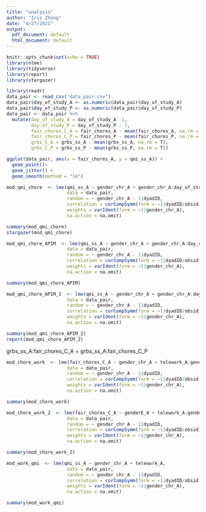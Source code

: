 ```yaml
---
title: "analysis"
author: "Iris Zhong"
date: "4/27/2021"
output:
  pdf_document: default
  html_document: default
---
```


```r
knitr::opts_chunk$set(echo = TRUE)
library(nlme)
library(tidyverse)
library(report)
library(stargazer)
```

```r
library(readr)
data_pair <- read_csv("data_pair.csv")
data_pair$day_of_study_A <- as.numeric(data_pair$day_of_study_A)
data_pair$day_of_study_P <- as.numeric(data_pair$day_of_study_P)
data_pair <- data_pair %>%
  mutate(day_of_study_A = day_of_study_A -1,
         day_of_study_P = day_of_study_P - 1,
         fair_chores_C_A = fair_chores_A - mean(fair_chores_A, na.rm = T),
         fair_chores_C_P = fair_chores_P - mean(fair_chores_P, na.rm = T),
         grbs_C_A = grbs_ss_A - mean(grbs_ss_A, na.rm = T),
         grbs_C_P = grbs_ss_P - mean(grbs_ss_P, na.rm = T))
```

```r
ggplot(data_pair, aes(x = fair_chores_A, y = qmi_ss_A)) +
  geom_point()+
  geom_jitter() +
  geom_smooth(method = "lm")
```



```r
mod_qmi_chore  <- lme(qmi_ss_A ~ gender_chr_A + gender_chr_A:day_of_study_A + fair_chores_C_A:gender_chr_A  - 1,
                      data = data_pair, 
                      random = ~ gender_chr_A - 1|dyadID,
                      correlation = corCompSymm(form = ~1|dyadID/obsid),
                      weights = varIdent(form = ~1|gender_chr_A),
                      na.action = na.omit)

summary(mod_qmi_chore)
stargazer(mod_qmi_chore)
```


\begin{table}[!htbp] \centering 
  \caption{} 
  \label{} 
\begin{tabular}{@{\extracolsep{5pt}}lc} 
\\[-1.8ex]\hline 
\hline \\[-1.8ex] 
 & \multicolumn{1}{c}{\textit{Dependent variable:}} \\ 
\cline{2-2} 
\\[-1.8ex] & qmi\_ss\_A \\ 
\hline \\[-1.8ex] 
 gender\_chr\_AM & 3.563$^{***}$ \\ 
  & (0.070) \\ 
  & \\ 
 gender\_chr\_AW & 3.426$^{***}$ \\ 
  & (0.066) \\ 
  & \\ 
 gender\_chr\_AM:day\_of\_study\_A & $-$0.003 \\ 
  & (0.003) \\ 
  & \\ 
 gender\_chr\_AW:day\_of\_study\_A & 0.007$^{**}$ \\ 
  & (0.003) \\ 
  & \\ 
 gender\_chr\_AM:fair\_chores\_C\_A & 0.069$^{***}$ \\ 
  & (0.018) \\ 
  & \\ 
 gender\_chr\_AW:fair\_chores\_C\_A & 0.085$^{***}$ \\ 
  & (0.019) \\ 
  & \\ 
\hline \\[-1.8ex] 
Observations & 2,107 \\ 
Log Likelihood & $-$1,157.993 \\ 
Akaike Inf. Crit. & 2,339.985 \\ 
Bayesian Inf. Crit. & 2,407.787 \\ 
\hline 
\hline \\[-1.8ex] 
\textit{Note:}  & \multicolumn{1}{r}{$^{*}$p$<$0.1; $^{**}$p$<$0.05; $^{***}$p$<$0.01} \\ 
\end{tabular} 
\end{table} 

```r
mod_qmi_chore_APIM  <- lme(qmi_ss_A ~ gender_chr_A + gender_chr_A:day_of_study_A + fair_chores_C_A:gender_chr_A+fair_chores_C_P:gender_chr_A  - 1,
                      data = data_pair, 
                      random = ~ gender_chr_A - 1|dyadID,
                      correlation = corCompSymm(form = ~1|dyadID/obsid),
                      weights = varIdent(form = ~1|gender_chr_A),
                      na.action = na.omit)

summary(mod_qmi_chore_APIM)
```


```r
mod_qmi_chore_APIM_2  <- lme(qmi_ss_A ~ gender_chr_A + gender_chr_A:day_of_study_A + fair_chores_C_A:gender_chr_A+fair_chores_C_P:gender_chr_A + gender_chr_A:grbs_C_A+ grbs_C_A:gender_chr_A:fair_chores_C_A+grbs_C_A:gender_chr_A:fair_chores_C_P+  - 1,
                      data = data_pair, 
                      random = ~ gender_chr_A - 1|dyadID,
                      correlation = corCompSymm(form = ~1|dyadID/obsid),
                      weights = varIdent(form = ~1|gender_chr_A),
                      na.action = na.omit)

summary(mod_qmi_chore_APIM_2)
report(mod_qmi_chore_APIM_2)
```
grbs_ss_A:fair_chores_C_A + grbs_ss_A:fair_chores_C_P

```r
mod_chore_work  <- lme(fair_chores_C_A ~ gender_chr_A + telework_A:gender_chr_A  - 1,
                      data = data_pair, 
                      random = ~ gender_chr_A - 1|dyadID,
                      correlation = corCompSymm(form = ~1|dyadID/obsid),
                      weights = varIdent(form = ~1|gender_chr_A),
                      na.action = na.omit)

summary(mod_chore_work)
```

```r
mod_chore_work_2  <- lme(fair_chores_C_A ~ genderE_A + telework_A:genderE_A + childnum + r_years + income_A  - 1,
                      data = data_pair, 
                      random = ~ gender_chr_A - 1|dyadID,
                      correlation = corCompSymm(form = ~1|dyadID/obsid),
                      weights = varIdent(form = ~1|gender_chr_A),
                      na.action = na.omit)

summary(mod_chore_work_2)
```

```r
mod_work_qmi  <- lme(qmi_ss_A ~ gender_chr_A + telework_A,
                      data = data_pair, 
                      random = ~ gender_chr_A - 1|dyadID,
                      correlation = corCompSymm(form = ~1|dyadID/obsid),
                      weights = varIdent(form = ~1|gender_chr_A),
                      na.action = na.omit)

summary(mod_work_qmi)
```